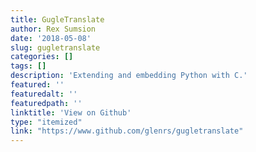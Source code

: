 ```yaml
---
title: GugleTranslate
author: Rex Sumsion
date: '2018-05-08'
slug: gugletranslate
categories: []
tags: []
description: 'Extending and embedding Python with C.'
featured: ''
featuredalt: ''
featuredpath: ''
linktitle: 'View on Github'
type: "itemized"
link: "https://www.github.com/glenrs/gugletranslate"
---
```


